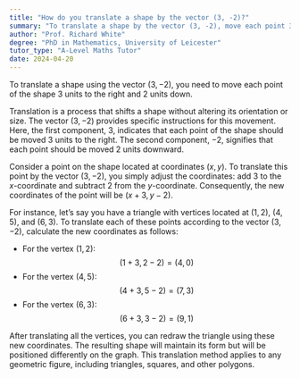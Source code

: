 ```yaml
---
title: "How do you translate a shape by the vector (3, -2)?"
summary: "To translate a shape by the vector (3, -2), move each point 3 units right and 2 units down."
author: "Prof. Richard White"
degree: "PhD in Mathematics, University of Leicester"
tutor_type: "A-Level Maths Tutor"
date: 2024-04-20
---
```


To translate a shape using the vector $(3, -2)$, you need to move each point of the shape 3 units to the right and 2 units down.

Translation is a process that shifts a shape without altering its orientation or size. The vector $(3, -2)$ provides specific instructions for this movement. Here, the first component, $3$, indicates that each point of the shape should be moved $3$ units to the right. The second component, $-2$, signifies that each point should be moved $2$ units downward.

Consider a point on the shape located at coordinates $(x, y)$. To translate this point by the vector $(3, -2)$, you simply adjust the coordinates: add $3$ to the $x$-coordinate and subtract $2$ from the $y$-coordinate. Consequently, the new coordinates of the point will be $(x + 3, y - 2)$.

For instance, let’s say you have a triangle with vertices located at $(1, 2)$, $(4, 5)$, and $(6, 3)$. To translate each of these points according to the vector $(3, -2)$, calculate the new coordinates as follows:
- For the vertex $(1, 2)$: 
  $$ (1 + 3, 2 - 2) = (4, 0) $$
- For the vertex $(4, 5)$: 
  $$ (4 + 3, 5 - 2) = (7, 3) $$
- For the vertex $(6, 3)$: 
  $$ (6 + 3, 3 - 2) = (9, 1) $$

After translating all the vertices, you can redraw the triangle using these new coordinates. The resulting shape will maintain its form but will be positioned differently on the graph. This translation method applies to any geometric figure, including triangles, squares, and other polygons.
    